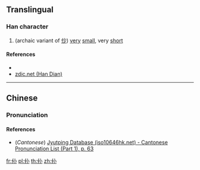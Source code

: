 {{character info/new}}
==Translingual==

===Han character===
{{Han char|rn=9|rad=人|as=03|sn=5|four=|canj=OF,XXXOF|ids=⿰亻小}}

# (archaic variant of [[仯]]) [[very]] [[small]], very [[short]]

====References====
* {{Han ref|kx=0094.051|dkj=00392|hdz=10114.010|uh=4EE6|ud=20198}}
* [http://www.zdic.net/zd/zi/ZdicE4ZdicBBZdicA6.htm zdic.net (Han Dian)]

----

==Chinese==
{{zh-forms}}

===Pronunciation===
{{zh-pron
|m=chào
|c=caau3
|mc=
|oc=
|ma=
|cat=a
}}

====References====
* (''Cantonese'') [http://www.iso10646hk.net/jp/document/download.jsp Jyutping Database (iso10646hk.net) - Cantonese Pronunciation List (Part 1), p. 63]

[[fr:仦]]
[[pl:仦]]
[[th:仦]]
[[zh:仦]]
